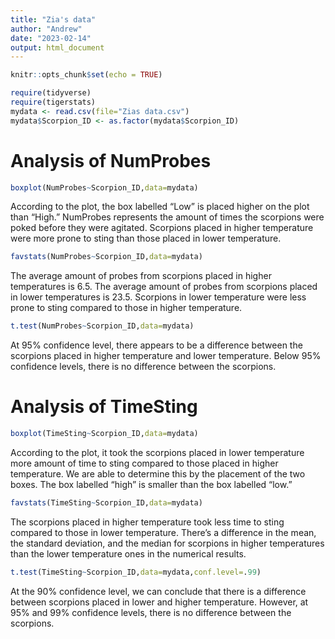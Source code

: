```yaml
---
title: "Zia's data"
author: "Andrew"
date: "2023-02-14"
output: html_document
---
```


```r
knitr::opts_chunk$set(echo = TRUE)
```

```r
require(tidyverse)
require(tigerstats)
mydata <- read.csv(file="Zias data.csv")
mydata$Scorpion_ID <- as.factor(mydata$Scorpion_ID)
```

#   Analysis of NumProbes
```r
boxplot(NumProbes~Scorpion_ID,data=mydata)
```

According to the plot, the box labelled "Low" is placed higher on the plot than "High." NumProbes represents the amount of times the scorpions were poked before they were agitated. Scorpions placed in higher temperature were more prone to sting than those placed in lower temperature.

```r
favstats(NumProbes~Scorpion_ID,data=mydata)
```
The average amount of probes from scorpions placed in higher temperatures is 6.5. The average amount of probes from scorpions placed in lower temperatures is 23.5. Scorpions in lower temperature were less prone to sting compared to those in higher temperature.

```r
t.test(NumProbes~Scorpion_ID,data=mydata)
```
At 95% confidence level, there appears to be a difference between the scorpions placed in higher temperature and lower temperature. Below 95% confidence levels, there is no difference between the scorpions.


#   Analysis of TimeSting
```r
boxplot(TimeSting~Scorpion_ID,data=mydata)
```

According to the plot, it took the scorpions placed in lower temperature more amount of time to sting compared to those placed in higher temperature. We are able to determine this by the placement of the two boxes. The box labelled "high" is smaller than the box labelled "low."

```r
favstats(TimeSting~Scorpion_ID,data=mydata)
```

The scorpions placed in higher temperature took less time to sting compared to those in lower temperature. There's a difference in the mean, the standard deviation, and the median for scorpions in higher temperatures than the lower temperature ones in the numerical results.

```r
t.test(TimeSting~Scorpion_ID,data=mydata,conf.level=.99)
```
At the 90% confidence level, we can conclude that there is a difference between scorpions placed in lower and higher temperature. However, at 95% and 99% confidence levels, there is no difference between the scorpions.

